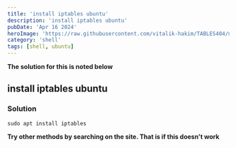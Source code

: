 ```yaml
---
title: 'install iptables ubuntu'
description: 'install iptables ubuntu'
pubDate: 'Apr 16 2024'
heroImage: 'https://raw.githubusercontent.com/vitalik-hakim/TABLES404/main/error_b/SHELL.jpg'
category: 'shell'
tags: [shell, ubuntu]
---
```


**The solution for this is noted below**

## install iptables ubuntu

### Solution

```shell
sudo apt install iptables
```

**Try other methods by searching on the site. That is if this doesn't work**
